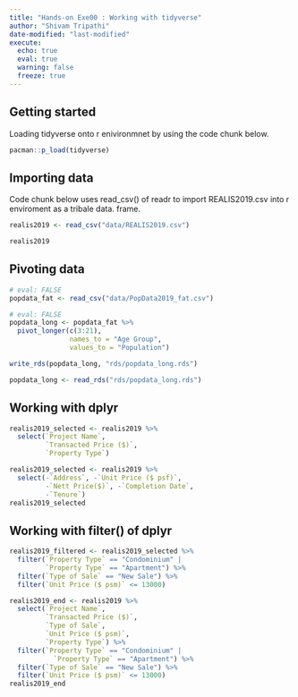 ```yaml
---
title: "Hands-on Exe00 : Working with tidyverse"
author: "Shivam Tripathi"
date-modified: "last-modified"
execute:
  echo: true
  eval: true
  warning: false
  freeze: true
---
```


## Getting started

Loading tidyverse onto r enivironmnet by using the code chunk below.

```r
pacman::p_load(tidyverse)
```

## Importing data

Code chunk below uses read_csv() of readr to import REALIS2019.csv into r enviroment as a tribale data. frame.

```r
realis2019 <- read_csv("data/REALIS2019.csv")
```

```r
realis2019
```

## Pivoting data

```r
# eval: FALSE
popdata_fat <- read_csv("data/PopData2019_fat.csv")
```

```r
# eval: FALSE
popdata_long <- popdata_fat %>%
  pivot_longer(c(3:21),
               names_to = "Age Group",
               values_to = "Population")
```

```r
write_rds(popdata_long, "rds/popdata_long.rds")
```

```r
popdata_long <- read_rds("rds/popdata_long.rds")
```

## Working with dplyr

```r
realis2019_selected <- realis2019 %>%
  select(`Project Name`,
         `Transacted Price ($)`,
         `Property Type`)
```

```r
realis2019_selected <- realis2019 %>%
  select(-`Address`, -`Unit Price ($ psf)`,
         -`Nett Price($)`, -`Completion Date`,
         -`Tenure`)
realis2019_selected
```

## Working with filter() of dplyr

```r

realis2019_filtered <- realis2019_selected %>%
  filter(`Property Type` == "Condominium" |
         `Property Type` == "Apartment") %>%
  filter(`Type of Sale` == "New Sale") %>%
  filter(`Unit Price ($ psm)` <= 13000)

```

```r
realis2019_end <- realis2019 %>%
  select(`Project Name`,
         `Transacted Price ($)`,
         `Type of Sale`,
         `Unit Price ($ psm)`,
         `Property Type`) %>%
  filter(`Property Type` == "Condominium" |
           `Property Type` == "Apartment") %>%
  filter(`Type of Sale` == "New Sale") %>%
  filter(`Unit Price ($ psm)` <= 13000)
realis2019_end
```
